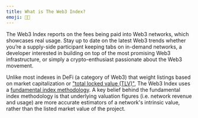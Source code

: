 ```yaml
---
title: What is The Web3 Index?
emoji: 🧑‍🎤
---
```


The Web3 Index reports on the fees being paid into Web3 networks, which showcases real usage. Stay up to date on the latest Web3 trends whether you’re a supply-side participant keeping tabs on in-demand networks, a developer interested in building on top of the most promising Web3 infrastructure, or simply a crypto-enthusiast passionate about the Web3 movement.

Unlike most indexes in DeFi (a category of Web3) that weight listings based on market capitalization or ["total locked value (TLV)"](https://messari.io/article/how-to-interpret-total-value-locked-tvl-in-defi), The Web3 Index uses a [fundamental index methodology](https://en.wikipedia.org/wiki/Fundamentally_based_indexes). A key belief behind the fundamental index methodology is that underlying valuation figures (i.e. network revenue and usage) are more accurate estimators of a network's intrinsic value, rather than the listed market value of the project.
